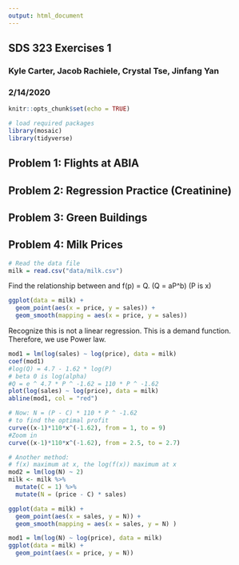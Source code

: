 ```yaml
---
output: html_document
---
```


## SDS 323 Exercises 1
### Kyle Carter, Jacob Rachiele, Crystal Tse, Jinfang Yan
### 2/14/2020

```r
knitr::opts_chunk$set(echo = TRUE)
```

```r
# load required packages
library(mosaic)
library(tidyverse)
```
## Problem 1: Flights at ABIA

## Problem 2: Regression Practice (Creatinine)



## Problem 3: Green Buildings

## Problem 4: Milk Prices

```r
# Read the data file
milk = read.csv("data/milk.csv")
```

Find the relationship between and f(p) = Q. (Q = aP^b)  (P is x)
```r
ggplot(data = milk) +
  geom_point(aes(x = price, y = sales)) +
  geom_smooth(mapping = aes(x = price, y = sales))
```

Recognize this is not a linear regression. This is a demand function. Therefore, we use Power law.

```r
mod1 = lm(log(sales) ~ log(price), data = milk)
coef(mod1)
#log(Q) = 4.7 - 1.62 * log(P)
# beta 0 is log(alpha)
#Q = e ^ 4.7 * P ^ -1.62 = 110 * P ^ -1.62
plot(log(sales) ~ log(price), data = milk)
abline(mod1, col = "red")
```

```r
# Now: N = (P - C) * 110 * P ^ -1.62
# to find the optimal profit
curve((x-1)*110*x^(-1.62), from = 1, to = 9)
#Zoom in 
curve((x-1)*110*x^(-1.62), from = 2.5, to = 2.7)
```

```r
# Another method:
# f(x) maximum at x, the log(f(x)) maximum at x
mod2 = lm(log(N) ~ 2)
milk <- milk %>% 
  mutate(C = 1) %>% 
  mutate(N = (price - C) * sales)
```


```r
ggplot(data = milk) +
  geom_point(aes(x = sales, y = N)) +
  geom_smooth(mapping = aes(x = sales, y = N) )
```

```r
mod1 = lm(log(N) ~ log(price), data = milk)
ggplot(data = milk) + 
  geom_point(aes(x = price, y = N)) 
```
